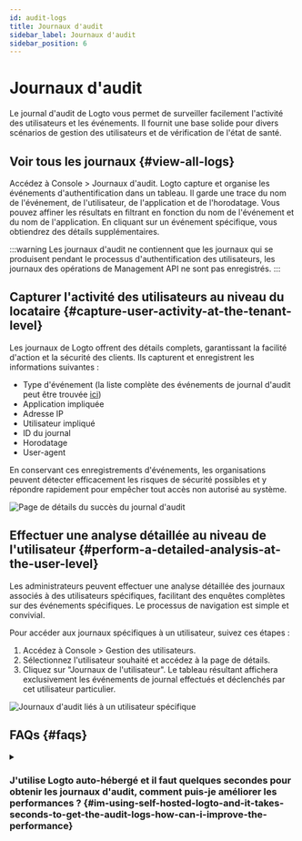 ```yaml
---
id: audit-logs
title: Journaux d'audit
sidebar_label: Journaux d'audit
sidebar_position: 6
---
```


# Journaux d'audit

Le journal d'audit de Logto vous permet de surveiller facilement l'activité des utilisateurs et les événements. Il fournit une base solide pour divers scénarios de gestion des utilisateurs et de vérification de l'état de santé.

## Voir tous les journaux \{#view-all-logs}

Accédez à <CloudLink to="/audit-logs">Console > Journaux d'audit</CloudLink>. Logto capture et organise les événements d'authentification dans un tableau. Il garde une trace du nom de l'événement, de l'utilisateur, de l'application et de l'horodatage. Vous pouvez affiner les résultats en filtrant en fonction du nom de l'événement et du nom de l'application. En cliquant sur un événement spécifique, vous obtiendrez des détails supplémentaires.

:::warning
Les journaux d'audit ne contiennent que les journaux qui se produisent pendant le processus d'authentification des utilisateurs, les journaux des opérations de Management API ne sont pas enregistrés.
:::

## Capturer l'activité des utilisateurs au niveau du locataire \{#capture-user-activity-at-the-tenant-level}

Les journaux de Logto offrent des détails complets, garantissant la facilité d'action et la sécurité des clients. Ils capturent et enregistrent les informations suivantes :

- Type d'événement (la liste complète des événements de journal d'audit peut être trouvée [ici](https://github.com/logto-io/logto/blob/master/packages/console/src/consts/logs.ts))
- Application impliquée
- Adresse IP
- Utilisateur impliqué
- ID du journal
- Horodatage
- User-agent

En conservant ces enregistrements d'événements, les organisations peuvent détecter efficacement les risques de sécurité possibles et y répondre rapidement pour empêcher tout accès non autorisé au système.

<img
  src="/img/assets/audit-log-success-details-page.png"
  alt="Page de détails du succès du journal d'audit"
/>

## Effectuer une analyse détaillée au niveau de l'utilisateur \{#perform-a-detailed-analysis-at-the-user-level}

Les administrateurs peuvent effectuer une analyse détaillée des journaux associés à des utilisateurs spécifiques, facilitant des enquêtes complètes sur des événements spécifiques. Le processus de navigation est simple et convivial.

Pour accéder aux journaux spécifiques à un utilisateur, suivez ces étapes :

1. Accédez à <CloudLink to="/users">Console > Gestion des utilisateurs</CloudLink>.
2. Sélectionnez l'utilisateur souhaité et accédez à la page de détails.
3. Cliquez sur "Journaux de l'utilisateur". Le tableau résultant affichera exclusivement les événements de journal effectués et déclenchés par cet utilisateur particulier.

<img
  src="/img/assets/audit-logs-related-to-specific-user.png"
  alt="Journaux d'audit liés à un utilisateur spécifique"
/>

## FAQs \{#faqs}

<details>
<summary>

### J'utilise Logto auto-hébergé et il faut quelques secondes pour obtenir les journaux d'audit, comment puis-je améliorer les performances ? \{#im-using-self-hosted-logto-and-it-takes-seconds-to-get-the-audit-logs-how-can-i-improve-the-performance}

</summary>

Les utilisateurs OSS devraient ajouter un cronjob pour nettoyer régulièrement les journaux d'audit obsolètes.

</details>
